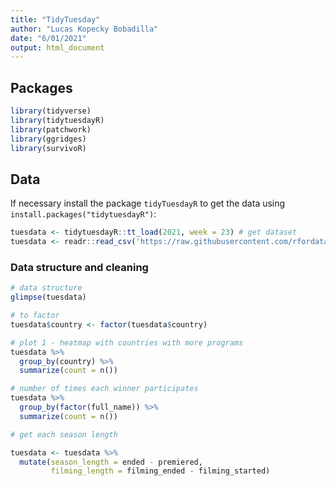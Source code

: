 ```yaml
---
title: "TidyTuesday"
author: "Lucas Kopecky Bobadilla"
date: "6/01/2021"
output: html_document
---
```


## Packages

```r
library(tidyverse)
library(tidytuesdayR)
library(patchwork)
library(ggridges)
library(survivoR)

```


## Data

If necessary install the package `tidyTuesdayR` to get the data using `install.packages("tidytuesdayR")`:

```r
tuesdata <- tidytuesdayR::tt_load(2021, week = 23) # get dataset
tuesdata <- readr::read_csv('https://raw.githubusercontent.com/rfordatascience/tidytuesday/master/data/2021/2021-06-01/summary.csv')
```

### Data structure and cleaning

```r
# data structure
glimpse(tuesdata)

# to factor
tuesdata$country <- factor(tuesdata$country)

```

```r
# plot 1 - heatmap with countries with more programs
tuesdata %>% 
  group_by(country) %>% 
  summarize(count = n())

# number of times each winner participates
tuesdata %>% 
  group_by(factor(full_name)) %>% 
  summarize(count = n())

# get each season length

tuesdata <- tuesdata %>% 
  mutate(season_length = ended - premiered,
         filming_length = filming_ended - filming_started)


```

